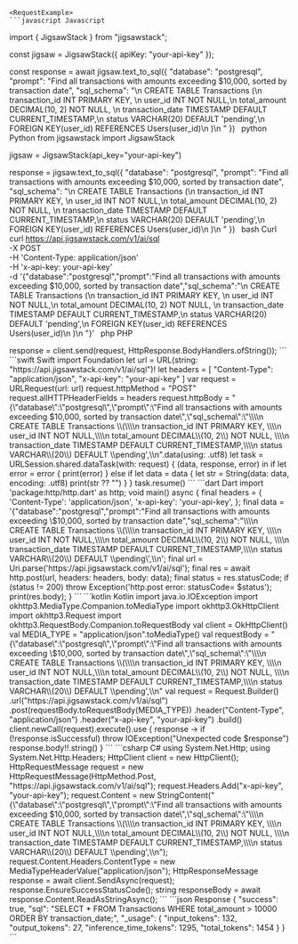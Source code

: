 
    <RequestExample>
    ```javascript Javascript
import { JigsawStack } from "jigsawstack";

const jigsaw = JigsawStack({ apiKey: "your-api-key" });

const response = await jigsaw.text_to_sql({
      "database": "postgresql",
      "prompt": "Find all transactions with amounts exceeding $10,000, sorted by transaction date",
      "sql_schema": "\n            CREATE TABLE Transactions (\n              transaction_id INT PRIMARY KEY, \n              user_id INT NOT NULL,\n              total_amount DECIMAL(10, 2) NOT NULL, \n              transaction_date TIMESTAMP DEFAULT CURRENT_TIMESTAMP,\n              status VARCHAR(20) DEFAULT 'pending',\n              FOREIGN KEY(user_id) REFERENCES Users(user_id)\n            )\n          "
})
    ```
    ```python Python
from jigsawstack import JigsawStack

jigsaw = JigsawStack(api_key="your-api-key")

response = jigsaw.text_to_sql({
      "database": "postgresql",
      "prompt": "Find all transactions with amounts exceeding $10,000, sorted by transaction date",
      "sql_schema": "\n            CREATE TABLE Transactions (\n              transaction_id INT PRIMARY KEY, \n              user_id INT NOT NULL,\n              total_amount DECIMAL(10, 2) NOT NULL, \n              transaction_date TIMESTAMP DEFAULT CURRENT_TIMESTAMP,\n              status VARCHAR(20) DEFAULT 'pending',\n              FOREIGN KEY(user_id) REFERENCES Users(user_id)\n            )\n          "
})
    ```
    ```bash Curl
curl https://api.jigsawstack.com/v1/ai/sql \
 -X POST \
 -H 'Content-Type: application/json' \
 -H 'x-api-key: your-api-key' \
 -d '{"database":"postgresql","prompt":"Find all transactions with amounts exceeding $10,000, sorted by transaction date","sql_schema":"\\n            CREATE TABLE Transactions \(\\n              transaction_id INT PRIMARY KEY, \\n              user_id INT NOT NULL,\\n              total_amount DECIMAL\(10, 2\) NOT NULL, \\n              transaction_date TIMESTAMP DEFAULT CURRENT_TIMESTAMP,\\n              status VARCHAR\(20\) DEFAULT \'pending\',\\n              FOREIGN KEY\(user_id\) REFERENCES Users\(user_id\)\\n            \)\\n          "}'
    ```
    ```php PHP
<?php
$ch = curl_init();
curl_setopt($ch, CURLOPT_URL, 'https://api.jigsawstack.com/v1/ai/sql');
curl_setopt($ch, CURLOPT_RETURNTRANSFER, true);
curl_setopt($ch, CURLOPT_CUSTOMREQUEST, 'POST');
curl_setopt($ch, CURLOPT_HTTPHEADER, [
    'Content-Type: application/json',
    'x-api-key: your-api-key',
]);
curl_setopt($ch, CURLOPT_POSTFIELDS, '{"database":"postgresql","prompt":"Find all transactions with amounts exceeding $10,000, sorted by transaction date","sql_schema":"\\\\n            CREATE TABLE Transactions \\(\\\\n              transaction_id INT PRIMARY KEY, \\\\n              user_id INT NOT NULL,\\\\n              total_amount DECIMAL\\(10, 2\\) NOT NULL, \\\\n              transaction_date TIMESTAMP DEFAULT CURRENT_TIMESTAMP,\\\\n              status VARCHAR\\(20\\) DEFAULT \\pending\',\\n');

$response = curl_exec($ch);

curl_close($ch);

    ```
    ```ruby Ruby
require 'net/http'

uri = URI('https://api.jigsawstack.com/v1/ai/sql')
req = Net::HTTP::Post.new(uri)
req.content_type = 'application/json'
req['x-api-key'] = 'your-api-key'

req.body = '{"database":"postgresql","prompt":"Find all transactions with amounts exceeding $10,000, sorted by transaction date","sql_schema":"\\\\n            CREATE TABLE Transactions \\(\\\\n              transaction_id INT PRIMARY KEY, \\\\n              user_id INT NOT NULL,\\\\n              total_amount DECIMAL\\(10, 2\\) NOT NULL, \\\\n              transaction_date TIMESTAMP DEFAULT CURRENT_TIMESTAMP,\\\\n              status VARCHAR\\(20\\) DEFAULT \\pending\',\\n'

req_options = {
  use_ssl: uri.scheme == 'https'
}
res = Net::HTTP.start(uri.hostname, uri.port, req_options) do |http|
  http.request(req)
end

    ```
    ```go Go
package main

import (
	"fmt"
	"io"
	"log"
	"net/http"
	"strings"
)

func main() {
	client := &http.Client{}
	var data = strings.NewReader(`{"database":"postgresql","prompt":"Find all transactions with amounts exceeding $10,000, sorted by transaction date","sql_schema":"\\n            CREATE TABLE Transactions \(\\n              transaction_id INT PRIMARY KEY, \\n              user_id INT NOT NULL,\\n              total_amount DECIMAL\(10, 2\) NOT NULL, \\n              transaction_date TIMESTAMP DEFAULT CURRENT_TIMESTAMP,\\n              status VARCHAR\(20\) DEFAULT \pending',\n`)
	req, err := http.NewRequest("POST", "https://api.jigsawstack.com/v1/ai/sql", data)
	if err != nil {
		log.Fatal(err)
	}
	req.Header.Set("Content-Type", "application/json")
	req.Header.Set("x-api-key", "your-api-key")
	resp, err := client.Do(req)
	if err != nil {
		log.Fatal(err)
	}
	defer resp.Body.Close()
	bodyText, err := io.ReadAll(resp.Body)
	if err != nil {
		log.Fatal(err)
	}
	fmt.Printf("%s\n", bodyText)
}

    ```
    ```java Java
import java.io.IOException;
import java.net.URI;
import java.net.http.HttpClient;
import java.net.http.HttpRequest;
import java.net.http.HttpRequest.BodyPublishers;
import java.net.http.HttpResponse;

HttpClient client = HttpClient.newHttpClient();

HttpRequest request = HttpRequest.newBuilder()
    .uri(URI.create("https://api.jigsawstack.com/v1/ai/sql"))
    .POST(BodyPublishers.ofString("{\"database\":\"postgresql\",\"prompt\":\"Find all transactions with amounts exceeding $10,000, sorted by transaction date\",\"sql_schema\":\"\\\\n            CREATE TABLE Transactions \\(\\\\n              transaction_id INT PRIMARY KEY, \\\\n              user_id INT NOT NULL,\\\\n              total_amount DECIMAL\\(10, 2\\) NOT NULL, \\\\n              transaction_date TIMESTAMP DEFAULT CURRENT_TIMESTAMP,\\\\n              status VARCHAR\\(20\\) DEFAULT \\pending',\\n"))
    .setHeader("Content-Type", "application/json")
    .setHeader("x-api-key", "your-api-key")
    .build();

HttpResponse<String> response = client.send(request, HttpResponse.BodyHandlers.ofString());

    ```
    ```swift Swift
import Foundation

let url = URL(string: "https://api.jigsawstack.com/v1/ai/sql")!
let headers = [
    "Content-Type": "application/json",
    "x-api-key": "your-api-key"
]

var request = URLRequest(url: url)
request.httpMethod = "POST"
request.allHTTPHeaderFields = headers
request.httpBody = "{\"database\":\"postgresql\",\"prompt\":\"Find all transactions with amounts exceeding $10,000, sorted by transaction date\",\"sql_schema\":\"\\\\n            CREATE TABLE Transactions \\(\\\\n              transaction_id INT PRIMARY KEY, \\\\n              user_id INT NOT NULL,\\\\n              total_amount DECIMAL\\(10, 2\\) NOT NULL, \\\\n              transaction_date TIMESTAMP DEFAULT CURRENT_TIMESTAMP,\\\\n              status VARCHAR\\(20\\) DEFAULT \\pending',\\n".data(using: .utf8)

let task = URLSession.shared.dataTask(with: request) { (data, response, error) in
    if let error = error {
        print(error)
    } else if let data = data {
        let str = String(data: data, encoding: .utf8)
        print(str ?? "")
    }
}

task.resume()

    ```
    ```dart Dart
import 'package:http/http.dart' as http;

void main() async {
  final headers = {
    'Content-Type': 'application/json',
    'x-api-key': 'your-api-key',
  };

  final data = '{"database":"postgresql","prompt":"Find all transactions with amounts exceeding \$10,000, sorted by transaction date","sql_schema":"\\\\n            CREATE TABLE Transactions \\(\\\\n              transaction_id INT PRIMARY KEY, \\\\n              user_id INT NOT NULL,\\\\n              total_amount DECIMAL\\(10, 2\\) NOT NULL, \\\\n              transaction_date TIMESTAMP DEFAULT CURRENT_TIMESTAMP,\\\\n              status VARCHAR\\(20\\) DEFAULT \\pending\',\\n';

  final url = Uri.parse('https://api.jigsawstack.com/v1/ai/sql');

  final res = await http.post(url, headers: headers, body: data);
  final status = res.statusCode;
  if (status != 200) throw Exception('http.post error: statusCode= $status');

  print(res.body);
}

    ```
    ```kotlin Kotlin
import java.io.IOException
import okhttp3.MediaType.Companion.toMediaType
import okhttp3.OkHttpClient
import okhttp3.Request
import okhttp3.RequestBody.Companion.toRequestBody

val client = OkHttpClient()

val MEDIA_TYPE = "application/json".toMediaType()

val requestBody = "{\"database\":\"postgresql\",\"prompt\":\"Find all transactions with amounts exceeding \$10,000, sorted by transaction date\",\"sql_schema\":\"\\\\n            CREATE TABLE Transactions \\(\\\\n              transaction_id INT PRIMARY KEY, \\\\n              user_id INT NOT NULL,\\\\n              total_amount DECIMAL\\(10, 2\\) NOT NULL, \\\\n              transaction_date TIMESTAMP DEFAULT CURRENT_TIMESTAMP,\\\\n              status VARCHAR\\(20\\) DEFAULT \\pending',\\n"

val request = Request.Builder()
  .url("https://api.jigsawstack.com/v1/ai/sql")
  .post(requestBody.toRequestBody(MEDIA_TYPE))
  .header("Content-Type", "application/json")
  .header("x-api-key", "your-api-key")
  .build()

client.newCall(request).execute().use { response ->
  if (!response.isSuccessful) throw IOException("Unexpected code $response")
  response.body!!.string()
}

    ```
    ```csharp C#
using System.Net.Http;
using System.Net.Http.Headers;

HttpClient client = new HttpClient();

HttpRequestMessage request = new HttpRequestMessage(HttpMethod.Post, "https://api.jigsawstack.com/v1/ai/sql");

request.Headers.Add("x-api-key", "your-api-key");

request.Content = new StringContent("{\"database\":\"postgresql\",\"prompt\":\"Find all transactions with amounts exceeding $10,000, sorted by transaction date\",\"sql_schema\":\"\\\\n            CREATE TABLE Transactions \\(\\\\n              transaction_id INT PRIMARY KEY, \\\\n              user_id INT NOT NULL,\\\\n              total_amount DECIMAL\\(10, 2\\) NOT NULL, \\\\n              transaction_date TIMESTAMP DEFAULT CURRENT_TIMESTAMP,\\\\n              status VARCHAR\\(20\\) DEFAULT \\pending',\\n");
request.Content.Headers.ContentType = new MediaTypeHeaderValue("application/json");

HttpResponseMessage response = await client.SendAsync(request);
response.EnsureSuccessStatusCode();
string responseBody = await response.Content.ReadAsStringAsync();

    ```
    </RequestExample>
    <ResponseExample>
    ```json Response
{
      "success": true,
      "sql": "SELECT * FROM Transactions WHERE total_amount > 10000 ORDER BY transaction_date;",
      "_usage": {
            "input_tokens": 132,
            "output_tokens": 27,
            "inference_time_tokens": 1295,
            "total_tokens": 1454
      }
}
    ```
    </ResponseExample>
    
    